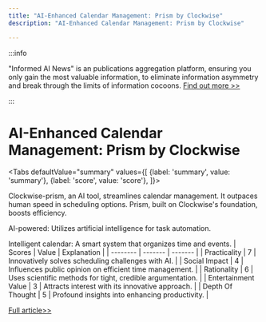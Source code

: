```yaml
---
title: "AI-Enhanced Calendar Management: Prism by Clockwise"
description: "AI-Enhanced Calendar Management: Prism by Clockwise"

---
```



:::info

"Informed AI News" is an publications aggregation platform, ensuring you only gain the most valuable information, to eliminate information asymmetry and break through the limits of information cocoons.  [Find out more >>](/)

:::

# AI-Enhanced Calendar Management: Prism by Clockwise


<Tabs
	defaultValue="summary"
	values={[
	{label: 'summary', value: 'summary'},
	{label: 'score', value: 'score'},
]}>
<TabItem value="summary">


Clockwise-prism, an AI tool, streamlines calendar management. It outpaces human speed in scheduling options. Prism, built on Clockwise's foundation, boosts efficiency.

AI-powered: Utilizes artificial intelligence for task automation.

Intelligent calendar: A smart system that organizes time and events.
</TabItem>
<TabItem value="score">
	| Scores     | Value   | Explanation |
	| -------- | ------- | ------- |
	| Practicality  | 7    | Innovatively solves scheduling challenges with AI.    |
	| Social Impact | 4     | Influences public opinion on efficient time management.    |
	| Rationality    | 6    | Uses scientific methods for tight, credible argumentation.    |
	| Entertainment Value    | 3    | Attracts interest with its innovative approach.    |
	| Depth Of Thought    | 5    | Profound insights into enhancing productivity.    |
</TabItem>
</Tabs>

[Full article>>](https://www.producthunt.com/posts/clockwise-prism)
